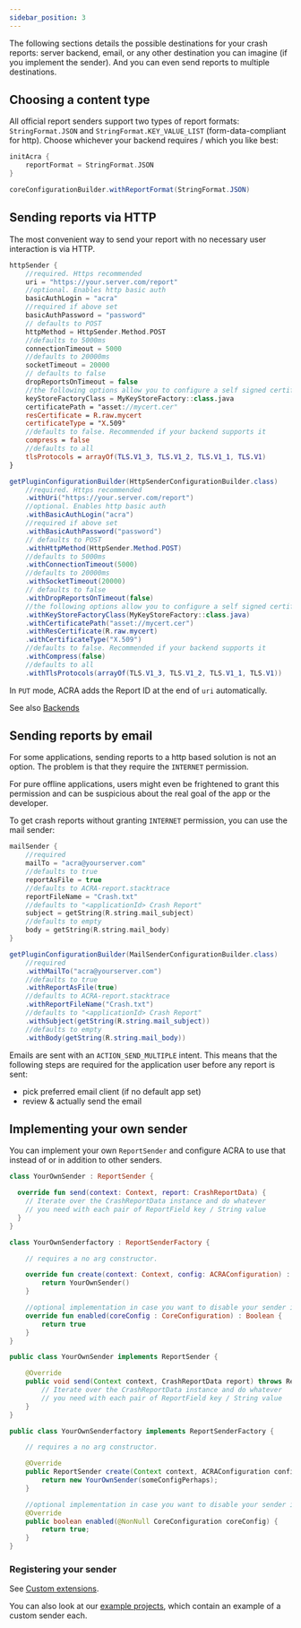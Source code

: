 ```yaml
---
sidebar_position: 3
---
```




The following sections details the possible destinations for your crash reports: server backend, email, or any other destination you can imagine (if you implement the sender). And you can even send reports to multiple destinations.

## Choosing a content type

All official report senders support two types of report formats: `StringFormat.JSON` and `StringFormat.KEY_VALUE_LIST` (form-data-compliant for http). Choose whichever your backend requires / which you like best:

<AndroidCode>

```kotlin
initAcra {
    reportFormat = StringFormat.JSON
}
```

```java
coreConfigurationBuilder.withReportFormat(StringFormat.JSON)
```

</AndroidCode>

## Sending reports via HTTP

The most convenient way to send your report with no necessary user interaction is via HTTP.

<AndroidCode>

```kotlin
httpSender {
    //required. Https recommended
    uri = "https://your.server.com/report"
    //optional. Enables http basic auth
    basicAuthLogin = "acra"
    //required if above set
    basicAuthPassword = "password"
    // defaults to POST
    httpMethod = HttpSender.Method.POST
    //defaults to 5000ms
    connectionTimeout = 5000
    //defaults to 20000ms
    socketTimeout = 20000
    // defaults to false
    dropReportsOnTimeout = false
    //the following options allow you to configure a self signed certificate
    keyStoreFactoryClass = MyKeyStoreFactory::class.java
    certificatePath = "asset://mycert.cer"
    resCertificate = R.raw.mycert
    certificateType = "X.509"
    //defaults to false. Recommended if your backend supports it
    compress = false
    //defaults to all
    tlsProtocols = arrayOf(TLS.V1_3, TLS.V1_2, TLS.V1_1, TLS.V1)
}
```

```java
getPluginConfigurationBuilder(HttpSenderConfigurationBuilder.class)
    //required. Https recommended
    .withUri("https://your.server.com/report")
    //optional. Enables http basic auth
    .withBasicAuthLogin("acra")
    //required if above set
    .withBasicAuthPassword("password")
    // defaults to POST
    .withHttpMethod(HttpSender.Method.POST)
    //defaults to 5000ms
    .withConnectionTimeout(5000)
    //defaults to 20000ms
    .withSocketTimeout(20000)
    // defaults to false
    .withDropReportsOnTimeout(false)
    //the following options allow you to configure a self signed certificate
    .withKeyStoreFactoryClass(MyKeyStoreFactory::class.java)
    .withCertificatePath("asset://mycert.cer")
    .withResCertificate(R.raw.mycert)
    .withCertificateType("X.509")
    //defaults to false. Recommended if your backend supports it
    .withCompress(false)
    //defaults to all
    .withTlsProtocols(arrayOf(TLS.V1_3, TLS.V1_2, TLS.V1_1, TLS.V1))
```

</AndroidCode>

In `PUT` mode, ACRA adds the Report ID at the end of `uri` automatically.

See also [Backends](Backends)

## Sending reports by email

For some applications, sending reports to a http based solution is not an option. The problem is that they require the `INTERNET` permission.

For pure offline applications, users might even be frightened to grant this permission and can be suspicious about the
real goal of the app or the developer.

To get crash reports without granting `INTERNET` permission, you can use the mail sender:

<AndroidCode>

```kotlin
mailSender {
    //required
    mailTo = "acra@yourserver.com"
    //defaults to true
    reportAsFile = true
    //defaults to ACRA-report.stacktrace
    reportFileName = "Crash.txt"
    //defaults to "<applicationId> Crash Report"
    subject = getString(R.string.mail_subject)
    //defaults to empty
    body = getString(R.string.mail_body)
}
```

```java
getPluginConfigurationBuilder(MailSenderConfigurationBuilder.class)
    //required
    .withMailTo("acra@yourserver.com")
    //defaults to true
    .withReportAsFile(true)
    //defaults to ACRA-report.stacktrace
    .withReportFileName("Crash.txt")
    //defaults to "<applicationId> Crash Report"
    .withSubject(getString(R.string.mail_subject))
    //defaults to empty
    .withBody(getString(R.string.mail_body))
```

</AndroidCode>

Emails are sent with an `ACTION_SEND_MULTIPLE` intent. This means that the following steps are required for the application user before any report is sent:
* pick preferred email client (if no default app set)
* review & actually send the email

## Implementing your own sender

You can implement your own `ReportSender` and configure ACRA to use that instead of or in addition to other senders.

<AndroidCode>

```kotlin
class YourOwnSender : ReportSender {

  override fun send(context: Context, report: CrashReportData) {
    // Iterate over the CrashReportData instance and do whatever
    // you need with each pair of ReportField key / String value
  }
}

class YourOwnSenderfactory : ReportSenderFactory {

    // requires a no arg constructor.

    override fun create(context: Context, config: ACRAConfiguration) : ReportSender {
        return YourOwnSender()
    }

    //optional implementation in case you want to disable your sender in certain cases
    override fun enabled(coreConfig : CoreConfiguration) : Boolean {
        return true
    }
}
```

```java
public class YourOwnSender implements ReportSender {

    @Override
    public void send(Context context, CrashReportData report) throws ReportSenderException {
        // Iterate over the CrashReportData instance and do whatever
        // you need with each pair of ReportField key / String value
    }
}

public class YourOwnSenderfactory implements ReportSenderFactory {

    // requires a no arg constructor.

    @Override
    public ReportSender create(Context context, ACRAConfiguration config) {
        return new YourOwnSender(someConfigPerhaps);
    }

    //optional implementation in case you want to disable your sender in certain cases
    @Override
    public boolean enabled(@NonNull CoreConfiguration coreConfig) {
        return true;
    }
}
```

</AndroidCode>

### Registering your sender

See [Custom extensions](Custom-Extensions.mdx).

You can also look at our [example projects](https://github.com/ACRA/acra/tree/master/examples), which contain an example of a custom sender each.

